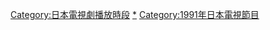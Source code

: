 {{Catnav|頁面分類|人类社会|文化|电视剧|各國電視劇|日本電視劇|富士電視台電視劇}}
{{Catnav|頁面分類|...|电视节目|电视剧|各國電視劇|日本電視劇|富士電視台電視劇}}
{{Catnav|頁面分類|...|电视|电视节目|日本电视节目|日本電視劇|富士電視台電視劇}}
{{Catnav|頁面分類|...|各國電視|日本電視|日本电视节目|日本電視劇|富士電視台電視劇}}
{{Catnav|頁面分類|...|电视|各國電視|各國電視劇|日本電視劇|富士電視台電視劇}}

{{catmore|富士電視台週三晚間十點連續劇}}

[[Category:日本電視劇播放時段|Category:日本電視劇播放時段]]
[[Category:富士電視台電視劇|*]]
[[Category:1991年日本電視節目|Category:1991年日本電視節目]]